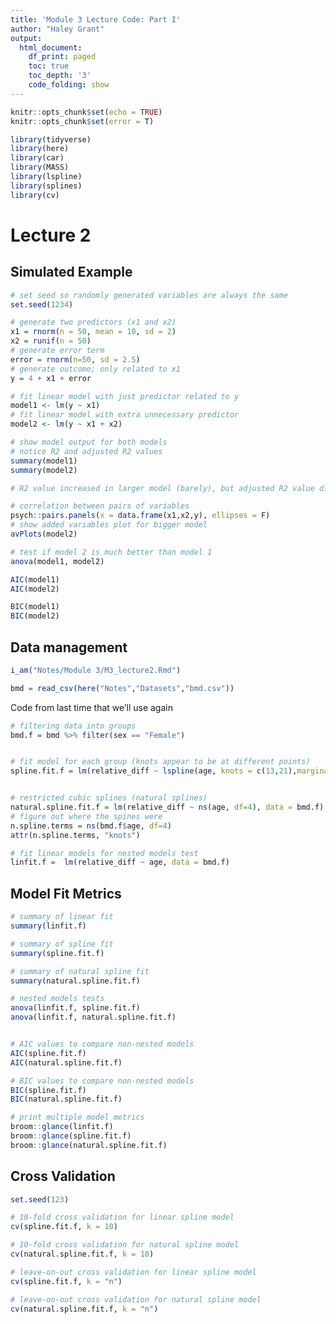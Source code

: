 ```yaml
---
title: 'Module 3 Lecture Code: Part I'
author: "Haley Grant"
output:
  html_document:
    df_print: paged
    toc: true
    toc_depth: '3'
    code_folding: show
---
```


```r
knitr::opts_chunk$set(echo = TRUE)
knitr::opts_chunk$set(error = T)

```

```r

library(tidyverse)
library(here)
library(car)
library(MASS)
library(lspline)
library(splines)
library(cv)


```

# Lecture 2

## Simulated Example

```r
# set seed so randomly generated variables are always the same
set.seed(1234)

# generate two predictors (x1 and x2)
x1 = rnorm(n = 50, mean = 10, sd = 2)
x2 = runif(n = 50)
# generate error term
error = rnorm(n=50, sd = 2.5)
# generate outcome; only related to x1
y = 4 + x1 + error

# fit linear model with just predictor related to y
model1 <- lm(y ~ x1)
# fit linear model with extra unnecessary predictor
model2 <- lm(y ~ x1 + x2)

# show model output for both models
# notice R2 and adjusted R2 values
summary(model1)
summary(model2)

# R2 value increased in larger model (barely), but adjusted R2 value did not

# correlation between pairs of variables
psych::pairs.panels(x = data.frame(x1,x2,y), ellipses = F)
# show added variables plot for bigger model
avPlots(model2)

# test if model 2 is much better than model 1
anova(model1, model2)

AIC(model1)
AIC(model2)

BIC(model1)
BIC(model2)
```

## Data management


```r
i_am("Notes/Module 3/M3_lecture2.Rmd")

bmd = read_csv(here("Notes","Datasets","bmd.csv"))


```

Code from last time that we'll use again


```r
# filtering data into groups 
bmd.f = bmd %>% filter(sex == "Female")


# fit model for each group (knots appear to be at different points)
spline.fit.f = lm(relative_diff ~ lspline(age, knots = c(13,21),marginal = T), data = bmd.f)


# restricted cubic splines (natural splines)
natural.spline.fit.f = lm(relative_diff ~ ns(age, df=4), data = bmd.f)
# figure out where the spines were
n.spline.terms = ns(bmd.f$age, df=4)
attr(n.spline.terms, "knots")

# fit linear models for nested models test
linfit.f =  lm(relative_diff ~ age, data = bmd.f)


```

## Model Fit Metrics

```r

# summary of linear fit
summary(linfit.f)

# summary of spline fit
summary(spline.fit.f)

# summary of natural spline fit
summary(natural.spline.fit.f)

# nested models tests
anova(linfit.f, spline.fit.f)
anova(linfit.f, natural.spline.fit.f)


# AIC values to compare non-nested models
AIC(spline.fit.f)
AIC(natural.spline.fit.f)

# BIC values to compare non-nested models
BIC(spline.fit.f)
BIC(natural.spline.fit.f)

# print multiple model metrics
broom::glance(linfit.f)
broom::glance(spline.fit.f)
broom::glance(natural.spline.fit.f)

```

## Cross Validation

```r
set.seed(123)

# 10-fold cross validation for linear spline model
cv(spline.fit.f, k = 10)

# 10-fold cross validation for natural spline model
cv(natural.spline.fit.f, k = 10)

# leave-on-out cross validation for linear spline model
cv(spline.fit.f, k = "n")

# leave-on-out cross validation for natural spline model
cv(natural.spline.fit.f, k = "n")

```


